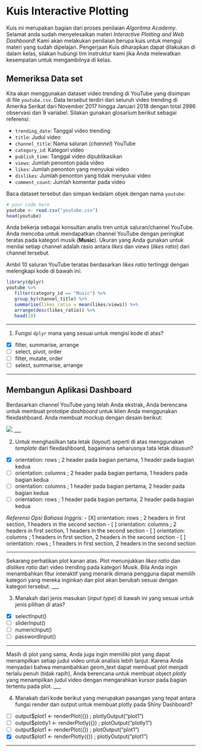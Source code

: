 # Kuis Interactive Plotting

Kuis ini merupakan bagian dari proses penilaian *Algoritma Academy*. Selamat anda sudah menyelesaikan materi *Interactive Plotting and Web Dashboard*! Kami akan melakukan penilaian berupa kuis untuk menguji materi yang sudah dipelajari. Pengerjaan Kuis diharapkan dapat dilakukan di dalam kelas, silakan hubungi tim instruktur kami jika Anda melewatkan kesempatan untuk mengambilnya di kelas.

## Memeriksa Data set

Kita akan menggunakan dataset video trending di YouTube yang disimpan di file `youtube.csv`. Data tersebut terdiri dari seluruh video trending di Amerika Serikat dari November 2017 hingga Januari 2018 dengan total 2986 observasi dan 9 variabel. Silakan gunakan glosarium berikut sebagai referensi:

 * `trending_date`: Tanggal video trending
 * `title`: Judul video
 * `channel_title`: Nama saluran (*channel*) YouTube
 * `category_id`: Kategori video
 * `publish_time`: Tanggal video dipublikasikan
 * `views`: Jumlah penonton pada video
 * `likes`: Jumlah penonton yang menyukai video
 * `dislikes`: Jumlah penonton yang tidak menyukai video
 * `comment_count`: Jumlah komentar pada video

Baca dataset tersebut dan simpan kedalam objek dengan nama `youtube`:

```{r}
# your code here
youtube <- read.csv("youtube.csv")
head(youtube)
```

Anda bekerja sebagai konsultan analis tren untuk saluran/channel YouTube. Anda mencoba untuk mendapatkan channel YouTube dengan peringkat teratas pada kategori musik (**Music**). Ukuran yang Anda gunakan untuk menilai setiap channel adalah rasio antara *likes* dan *views* (*likes ratio*) dari channel tersebut.

Ambil 10 saluran YouTube teratas berdasarkan *likes ratio* tertinggi dengan melengkapi kode di bawah ini:

```{r}
library(dplyr)
youtube %>% 
   filter(category_id == "Music") %>% 
   group_by(channel_title) %>% 
   summarise(likes_ratio = mean(likes/views)) %>% 
   arrange(desc(likes_ratio)) %>% 
   head(10)
```
___

1. Fungsi `dplyr` mana yang sesuai untuk mengisi kode di atas? 

  - [X] filter, summarise, arrange
  - [ ] select, pivot, order
  - [ ] filter, mutate, order
  - [ ] select, summarise, arrange
  
___

## Membangun Aplikasi Dashboard

Berdasarkan channel YouTube yang telah Anda ekstrak, Anda berencana untuk membuat prototipe *dashboard* untuk klien Anda menggunakan flexdashboard. Anda membuat mockup dengan desain berikut:

![](mockup.png)
___

2. Untuk menghasilkan tata letak (*layout*) seperti di atas menggunakan *template* dari flexdashboard, bagaimana seharusnya tata letak disusun?
  - [X] orientation: rows ; 2 header pada bagian pertama, 1 header pada bagian kedua
  - [ ] orientation: columns ; 2 header pada bagian pertama, 1 headers pada bagian kedua
  - [ ] orientation: columns ; 1 header pada bagian pertama, 2 header pada bagian kedua
  - [ ] orientation: rows ; 1 header pada bagian pertama, 2 header pada bagian kedua

*Referensi Opsi Bahasa Inggris:*
  - [X] orientation: rows ; 2 headers in first section, 1 headers in the second section
  - [ ] orientation: columns ; 2 headers in first section, 1 headers in the second section
  - [ ] orientation: columns ; 1 headers in first section, 2 headers in the second section
  - [ ] orientation: rows ; 1 headers in first section, 2 headers in the second section
  
___

Sekarang perhatikan plot kanan atas. Plot menunjukkan *likes ratio* dan *dislikes ratio* dari video trending pada kategori Musik. Bila Anda ingin menambahkan fitur interaktif yang menarik dimana pengguna dapat memilih kategori yang mereka inginkan dan plot akan berubah sesuai dengan kategori tersebut.
___

3. Manakah dari jenis masukan (*input type*) di bawah ini yang sesuai untuk jenis pilihan di atas?

  - [X] selectInput()
  - [ ] sliderInput()
  - [ ] numericInput()
  - [ ] passwordInput()
  
___
  
Masih di plot yang sama, Anda juga ingin memiliki plot yang dapat menampilkan setiap judul video untuk analisis lebih lanjut. Karena Anda menyadari bahwa menambahkan geom_text dapat membuat plot menjadi terlalu penuh (tidak rapih), Anda berencana untuk membuat object *plotly* yang menampilkan judul video dengan mengarahkan kursor pada bagian tertentu pada plot.
___

4. Manakah dari kode berikut yang merupakan pasangan yang tepat antara fungsi render dan output untuk membuat plotly pada Shiny Dashboard?

  - [ ] output$plot1 <- renderPlot({}) ; plotlyOutput("plot1")
  - [ ] output$plotly1 <- renderPlotly({}) ; plotOutput("plotly1")
  - [ ] output$plot1 <- renderPlot({}) ; plotOutput("plot1")
  - [X] output$plot1 <- renderPlotly({}) ; plotlyOutput("plot1")
  
 ___
